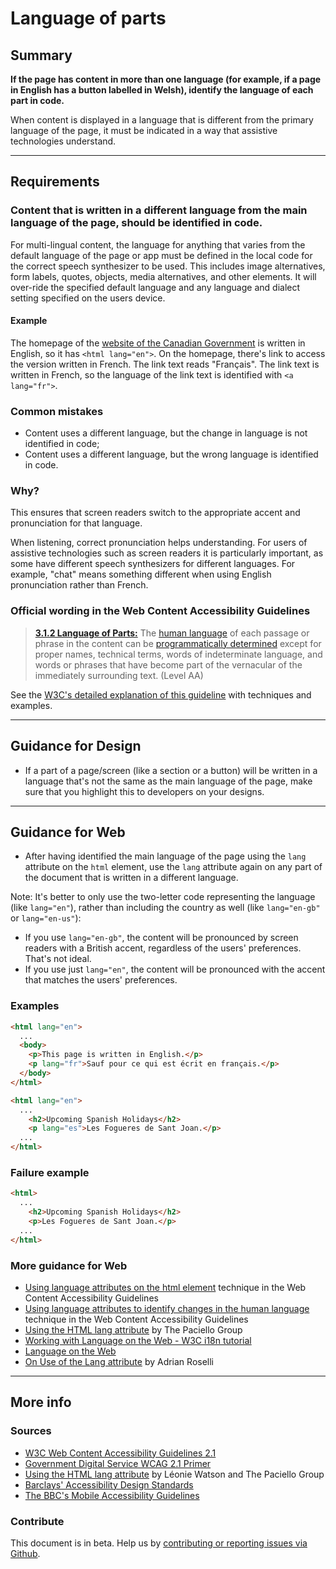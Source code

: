 
# Language of parts

## Summary

**If the page has content in more than one language (for example, if a page in English has a button labelled in Welsh), identify the language of each part in code.**

When content is displayed in a language that is different from the primary language of the page, it must be indicated in a way that assistive technologies understand.

---

## Requirements

### Content that is written in a different language from the main language of the page, should be identified in code.

For multi-lingual content, the language for anything that varies from the default language of the page or app must be defined in the local code for the correct speech synthesizer to be used. This includes image alternatives, form labels, quotes, objects, media alternatives, and other elements. It will over-ride the specified default language and any language and dialect setting specified on the users device.

#### Example

The homepage of the [website of the Canadian Government](https://www.canada.ca/en.html) is written in English, so it has `<html lang="en">`. On the homepage, there's link to access the version written in French. The link text reads "Français". The link text is written in French, so the language of the link text is identified with `<a lang="fr">`.

### Common mistakes

*   Content uses a different language, but the change in language is not identified in code;
*   Content uses a different language, but the wrong language is identified in code.

### Why?

This ensures that screen readers switch to the appropriate accent and pronunciation for that language.

When listening, correct pronunciation helps understanding. For users of assistive technologies such as screen readers it is particularly important, as some have different speech synthesizers for different languages. For example, "chat" means something different when using English pronunciation rather than French.

### Official wording in the Web Content Accessibility Guidelines

> [**3.1.2 Language of Parts:**](https://www.w3.org/TR/UNDERSTANDING-WCAG20/meaning-other-lang-id.html) The [human language](https://www.w3.org/TR/UNDERSTANDING-WCAG20/meaning-other-lang-id.html#human-langdef) of each passage or phrase in the content can be [programmatically determined](https://www.w3.org/TR/UNDERSTANDING-WCAG20/meaning-other-lang-id.html#programmaticallydetermineddef) except for proper names, technical terms, words of indeterminate language, and words or phrases that have become part of the vernacular of the immediately surrounding text. (Level AA)

See the [W3C's detailed explanation of this guideline](https://www.w3.org/TR/UNDERSTANDING-WCAG20/meaning-other-lang-id.html) with techniques and examples.

---

## Guidance for Design

* If a part of a page/screen (like a section or a button) will be written in a language that's not the same as the main language of the page, make sure that you highlight this to developers on your designs.

---

## Guidance for Web

*   After having identified the main language of the page using the `lang` attribute on the `html` element, use the `lang` attribute again on any part of the document that is written in a different language.

Note: It's better to only use the two-letter code representing the language (like `lang="en"`), rather than including the country as well (like `lang="en-gb"` or `lang="en-us"`):
*   If you use `lang="en-gb"`, the content will be pronounced by screen readers with a British accent, regardless of the users' preferences. That's not ideal.
*   If you use just `lang="en"`, the content will be pronounced with the accent that matches the users' preferences.

### Examples

```html
<html lang="en">
  ...
  <body>
    <p>This page is written in English.</p>
    <p lang="fr">Sauf pour ce qui est écrit en français.</p>
  </body>
</html>
```

```html
<html lang="en">
  ...
    <h2>Upcoming Spanish Holidays</h2>
    <p lang="es">Les Fogueres de Sant Joan.</p>
  ...
</html>
```

### Failure example

```html
<html>
  ...
    <h2>Upcoming Spanish Holidays</h2>
    <p>Les Fogueres de Sant Joan.</p>
  ...
</html>
```

### More guidance for Web

* [Using language attributes on the html element](https://www.w3.org/TR/2016/NOTE-WCAG20-TECHS-20161007/H57) technique in the Web Content Accessibility Guidelines
* [Using language attributes to identify changes in the human language](https://www.w3.org/TR/2016/NOTE-WCAG20-TECHS-20161007/H58) technique in the Web Content Accessibility Guidelines
* [Using the HTML lang attribute](https://www.paciellogroup.com/blog/2016/06/using-the-html-lang-attribute/) by The Paciello Group
* [Working with Language on the Web - W3C i18n tutorial](https://www.w3.org/International/tutorials/language-decl/)
* [Language on the Web](https://www.w3.org/International/getting-started/language)
* [On Use of the Lang attribute](https://adrianroselli.com/2015/01/on-use-of-lang-attribute.html) by Adrian Roselli

---

## More info

### Sources

* [W3C Web Content Accessibility Guidelines 2.1](https://www.w3.org/TR/WCAG21/)
* [Government Digital Service WCAG 2.1 Primer](https://alphagov.github.io/wcag-primer/)
* [Using the HTML lang attribute](https://www.paciellogroup.com/blog/2016/06/using-the-html-lang-attribute/) by Léonie Watson and The Paciello Group
* [Barclays' Accessibility Design Standards](https://home.barclays/who-we-are/our-suppliers/our-requirements-of-external-suppliers/)
* [The BBC's Mobile Accessibility Guidelines](https://www.bbc.co.uk/guidelines/futuremedia/accessibility/mobile/summary)

### Contribute

This document is in beta. Help us by [contributing or reporting issues via Github](https://github.com/web-accessibility-io/web-accessibility.io).
